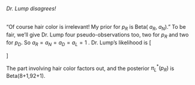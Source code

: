 ###### Dr. Lump disagrees!  

“Of course hair color is irrelevant!  My prior for ${p_R}$ is  Beta( ${a_R}$, ${a_N}$).”
To be fair, we’ll give Dr. Lump four pseudo-observations too, two for ${p_R}$  and two for  ${p_D}$. So ${a_R} = {a_N} = {a_D} = {a_L} = 1$ .  Dr. Lump’s likelihood is 
\[\begin{array}{c}
p_{RD}^{{n_{RD}}} \cdot p_{RL}^{{n_{RL}}} \cdot p_{ND}^{{n_{ND}}} \cdot p_{NL}^{{n_{NL}}} = ({p_R}{p_D})_{}^{{n_{RD}}} \cdot ({p_R}{p_L})_{}^{{n_{RL}}} \cdot ({p_N}{p_D})_{}^{{n_{ND}}} \cdot ({p_N}{p_L})_{}^{{n_{NL}}}\\
 = p_R^{{n_R}}p_N^{{n_N}} \cdot p_D^{{n_D}}p_L^{{n_L}}
\end{array}\]

The part involving hair color factors out, and the posterior $\pi _L^*(p_R^{})$  is Beta(8+1,92+1).
